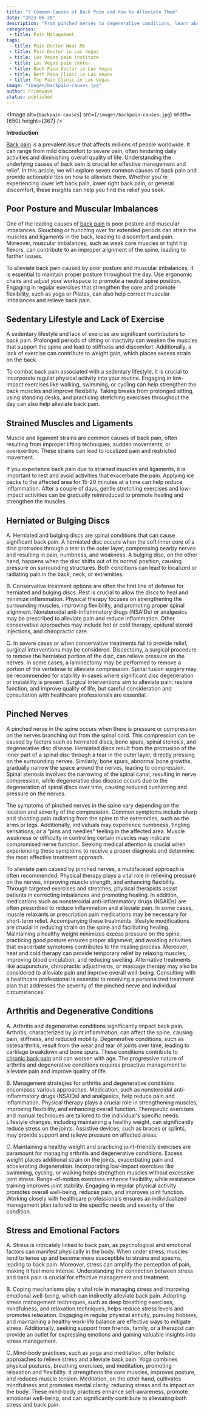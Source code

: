 ```yaml
---
title: "7 Common Causes of Back Pain and How to Alleviate Them"
date: "2023-06-20"
description: "From pinched nerves to degenerative conditions, learn about the underlying causes of back pain and how to alleviate them."
categories:
 - title: Pain Management
tags:
 - title: Pain Doctor Near Me
 - title: Pain Doctor in Las Vegas
 - title: Las Vegas pain institute
 - title: Las Vegas pain center
 - title: Back Pain Doctor in Las Vegas
 - title: Best Pain Clinic in Las Vegas
 - title: Top Pain Clinic in Las Vegas
image: "images/backpain-causes.jpg"
author: Primewave
status: published
---
```


<Image
 alt={`backpain-causes`}
 src={`/images/backpain-causes.jpg`}
 width={650}
 height={367}
/>

**Introduction**

[Back pain](/back-pain) is a prevalent issue that affects millions of people worldwide. It can range from mild discomfort to severe pain, often hindering daily activities and diminishing overall quality of life. Understanding the underlying causes of back pain is crucial for effective management and relief. In this article, we will explore seven common causes of back pain and provide actionable tips on how to alleviate them. Whether you're experiencing lower left back pain, lower right back pain, or general discomfort, these insights can help you find the relief you seek.

## Poor Posture and Muscular Imbalances

One of the leading causes of <a href="https://www.niams.nih.gov/health-topics/back-pain/basics/symptoms-causes" 
           target="_blank">back pain</a> is poor posture and muscular imbalances. Slouching or hunching over for extended periods can strain the muscles and ligaments in the back, leading to discomfort and pain. Moreover, muscular imbalances, such as weak core muscles or tight hip flexors, can contribute to an improper alignment of the spine, leading to further issues.

To alleviate back pain caused by poor posture and muscular imbalances, it is essential to maintain proper posture throughout the day. Use ergonomic chairs and adjust your workspace to promote a neutral spine position. Engaging in regular exercises that strengthen the core and promote flexibility, such as yoga or Pilates, can also help correct muscular imbalances and relieve back pain.

## Sedentary Lifestyle and Lack of Exercise

A sedentary lifestyle and lack of exercise are significant contributors to back pain. Prolonged periods of sitting or inactivity can weaken the muscles that support the spine and lead to stiffness and discomfort. Additionally, a lack of exercise can contribute to weight gain, which places excess strain on the back.

To combat back pain associated with a sedentary lifestyle, it is crucial to incorporate regular physical activity into your routine. Engaging in low-impact exercises like walking, swimming, or cycling can help strengthen the back muscles and improve flexibility. Taking breaks from prolonged sitting, using standing desks, and practicing stretching exercises throughout the day can also help alleviate back pain.

## Strained Muscles and Ligaments

Muscle and ligament strains are common causes of back pain, often resulting from improper lifting techniques, sudden movements, or overexertion. These strains can lead to localized pain and restricted movement.

If you experience back pain due to strained muscles and ligaments, it is important to rest and avoid activities that exacerbate the pain. Applying ice packs to the affected area for 15-20 minutes at a time can help reduce inflammation. After a couple of days, gentle stretching exercises and low-impact activities can be gradually reintroduced to promote healing and strengthen the muscles.

## Herniated or Bulging Discs

A. Herniated and bulging discs are spinal conditions that can cause significant back pain. A herniated disc occurs when the soft inner core of a disc protrudes through a tear in the outer layer, compressing nearby nerves and resulting in pain, numbness, and weakness. A bulging disc, on the other hand, happens when the disc shifts out of its normal position, causing pressure on surrounding structures. Both conditions can lead to localized or radiating pain in the back, neck, or extremities.

B. Conservative treatment options are often the first line of defense for herniated and bulging discs. Rest is crucial to allow the discs to heal and minimize inflammation. Physical therapy focuses on strengthening the surrounding muscles, improving flexibility, and promoting proper spinal alignment. Nonsteroidal anti-inflammatory drugs (NSAIDs) or analgesics may be prescribed to alleviate pain and reduce inflammation. Other conservative approaches may include hot or cold therapy, epidural steroid injections, and chiropractic care.

C. In severe cases or when conservative treatments fail to provide relief, surgical interventions may be considered. Discectomy, a surgical procedure to remove the herniated portion of the disc, can relieve pressure on the nerves. In some cases, a laminectomy may be performed to remove a portion of the vertebrae to alleviate compression. Spinal fusion surgery may be recommended for stability in cases where significant disc degeneration or instability is present. Surgical interventions aim to alleviate pain, restore function, and improve quality of life, but careful consideration and consultation with healthcare professionals are essential.

## Pinched Nerves

A pinched nerve in the spine occurs when there is pressure or compression on the nerves branching out from the spinal cord. This compression can be caused by factors such as herniated discs, bone spurs, spinal stenosis, and degenerative disc disease. Herniated discs result from the protrusion of the inner part of a spinal disc through a tear in the outer layer, directly pressing on the surrounding nerves. Similarly, bone spurs, abnormal bone growths, gradually narrow the space around the nerves, leading to compression. Spinal stenosis involves the narrowing of the spinal canal, resulting in nerve compression, while degenerative disc disease occurs due to the degeneration of spinal discs over time, causing reduced cushioning and pressure on the nerves.

The symptoms of pinched nerves in the spine vary depending on the location and severity of the compression. Common symptoms include sharp and shooting pain radiating from the spine to the extremities, such as the arms or legs. Additionally, individuals may experience numbness, tingling sensations, or a "pins and needles" feeling in the affected area. Muscle weakness or difficulty in controlling certain muscles may indicate compromised nerve function. Seeking medical attention is crucial when experiencing these symptoms to receive a proper diagnosis and determine the most effective treatment approach.

To alleviate pain caused by pinched nerves, a multifaceted approach is often recommended. Physical therapy plays a vital role in relieving pressure on the nerves, improving muscle strength, and enhancing flexibility. Through targeted exercises and stretches, physical therapists assist patients in correcting imbalances and promoting healing. In addition, medications such as nonsteroidal anti-inflammatory drugs (NSAIDs) are often prescribed to reduce inflammation and alleviate pain. In some cases, muscle relaxants or prescription pain medications may be necessary for short-term relief. Accompanying these treatments, lifestyle modifications are crucial in reducing strain on the spine and facilitating healing. Maintaining a healthy weight minimizes excess pressure on the spine, practicing good posture ensures proper alignment, and avoiding activities that exacerbate symptoms contributes to the healing process. Moreover, heat and cold therapy can provide temporary relief by relaxing muscles, improving blood circulation, and reducing swelling. Alternative treatments like acupuncture, chiropractic adjustments, or massage therapy may also be considered to alleviate pain and improve overall well-being. Consulting with a healthcare professional is essential to receiving a personalized treatment plan that addresses the severity of the pinched nerve and individual circumstances.

## Arthritis and Degenerative Conditions

A. Arthritis and degenerative conditions significantly impact back pain. Arthritis, characterized by joint inflammation, can affect the spine, causing pain, stiffness, and reduced mobility. Degenerative conditions, such as osteoarthritis, result from the wear and tear of joints over time, leading to cartilage breakdown and bone spurs. These conditions contribute to [chronic back pain](/chronic-pain) and can worsen with age. The progressive nature of arthritis and degenerative conditions requires proactive management to alleviate pain and improve quality of life.

B. Management strategies for arthritis and degenerative conditions encompass various approaches. Medication, such as nonsteroidal anti-inflammatory drugs (NSAIDs) and analgesics, help reduce pain and inflammation. Physical therapy plays a crucial role in strengthening muscles, improving flexibility, and enhancing overall function. Therapeutic exercises and manual techniques are tailored to the individual's specific needs. Lifestyle changes, including maintaining a healthy weight, can significantly reduce stress on the joints. Assistive devices, such as braces or splints, may provide support and relieve pressure on affected areas.

C. Maintaining a healthy weight and practicing joint-friendly exercises are paramount for managing arthritis and degenerative conditions. Excess weight places additional strain on the joints, exacerbating pain and accelerating degeneration. Incorporating low-impact exercises like swimming, cycling, or walking helps strengthen muscles without excessive joint stress. Range-of-motion exercises enhance flexibility, while resistance training improves joint stability. Engaging in regular physical activity promotes overall well-being, reduces pain, and improves joint function. Working closely with healthcare professionals ensures an individualized management plan tailored to the specific needs and severity of the condition.

## Stress and Emotional Factors

A. Stress is intricately linked to back pain, as psychological and emotional factors can manifest physically in the body. When under stress, muscles tend to tense up and become more susceptible to strains and spasms, leading to back pain. Moreover, stress can amplify the perception of pain, making it feel more intense. Understanding the connection between stress and back pain is crucial for effective management and treatment.

B. Coping mechanisms play a vital role in managing stress and improving emotional well-being, which can indirectly alleviate back pain. Adopting stress management techniques, such as deep breathing exercises, mindfulness, and relaxation techniques, helps reduce stress levels and promotes relaxation. Engaging in regular physical activity, pursuing hobbies, and maintaining a healthy work-life balance are effective ways to mitigate stress. Additionally, seeking support from friends, family, or a therapist can provide an outlet for expressing emotions and gaining valuable insights into stress management.

C. Mind-body practices, such as yoga and meditation, offer holistic approaches to relieve stress and alleviate back pain. Yoga combines physical postures, breathing exercises, and meditation, promoting relaxation and flexibility. It strengthens the core muscles, improves posture, and reduces muscle tension. Meditation, on the other hand, cultivates mindfulness and promotes mental clarity, reducing stress and its impact on the body. These mind-body practices enhance self-awareness, promote emotional well-being, and can significantly contribute to alleviating both stress and back pain.

